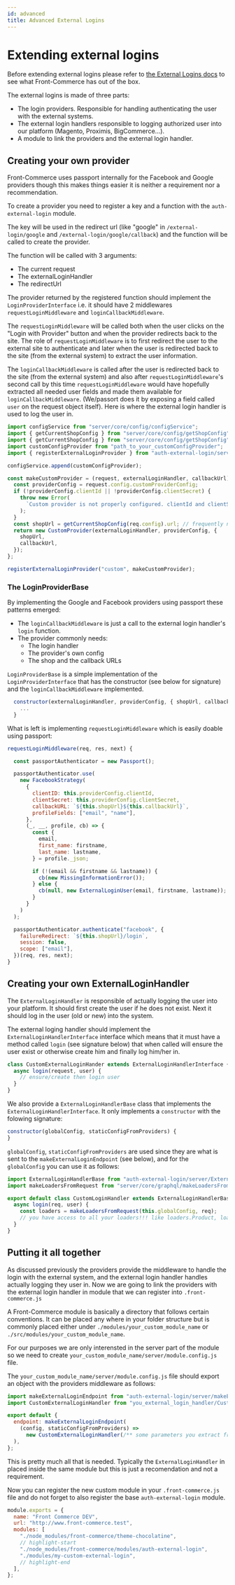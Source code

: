 ```yaml
---
id: advanced
title: Advanced External Logins
---
```



<SinceVersion tag="2.13 (Beta feature ~ API may change)" />

# Extending external logins

Before extending external logins please refer to
[the External Logins docs](/docs/advanced/features/external-logins) to see what
Front-Commerce has out of the box.

The external logins is made of three parts:

- The login providers. Responsible for handling authenticating the user with the
  external systems.
- The external login handlers responsible to logging authorized user into our
  platform (Magento, Proximis, BigCommerce...).
- A module to link the providers and the external login handler.

## Creating your own provider

Front-Commerce uses passport internally for the Facebook and Google providers
though this makes things easier it is neither a requirement nor a
recommendation.

To create a provider you need to register a key and a function with the
`auth-external-login` module.

The key will be used in the redirect url (like "google" in
`/external-login/google` and `/external-login/google/callback`) and the function
will be called to create the provider.

The function will be called with 3 arguments:

- The current request
- The externalLoginHandler
- The redirectUrl

The provider returned by the registered function should implement the
`LoginProviderInterface` i.e. it should have 2 middlewares
`requestLoginMiddleware` and `loginCallbackMiddleware`.

The `requestLoginMiddleware` will be called both when the user clicks on the
"Login with Provider" button and when the provider redirects back to the site.
The role of `requestLoginMiddleware` is to first redirect the user to the
external site to authenticate and later when the user is redirected back to the
site (from the external system) to extract the user information.

The `loginCallbackMiddleware` is called after the user is redirected back to the
site (from the external system) and also after `requestLoginMiddleware`'s second
call by this time `requestLoginMiddleware` would have hopefully extracted all
needed user fields and made them available for `loginCallbackMiddleware`.
(We/passort does it by exposing a field called `user` on the request object
itself). Here is where the external login handler is used to log the user in.

```js
import configService from "server/core/config/configService";
import { getCurrentShopConfig } from "server/core/config/getShopConfig";
import { getCurrentShopConfig } from "server/core/config/getShopConfig";
import customConfigProvider from "path_to_your_customConfigProvider";
import { registerExternalLoginProvider } from "auth-external-login/server/providers";

configService.append(customConfigProvider);

const makeCustomProvider = (request, externalLoginHandler, callbackUrl) => {
  const providerConfig = request.config.customProviderConfig;
  if (!providerConfig.clientId || !providerConfig.clientSecret) {
    throw new Error(
      `Custom provider is not properly configured. clientId and clientSecret are required!`
    );
  }
  const shopUrl = getCurrentShopConfig(req.config).url; // frequently needed to keep current store selected upon redirection
  return new CustomProvider(externalLoginHandler, providerConfig, {
    shopUrl,
    callbackUrl,
  });
};

registerExternalLoginProvider("custom", makeCustomProvider);
```

### The LoginProviderBase

By implementing the Google and Facebook providers using passport these patterns
emerged:

- The `loginCallbackMiddleware` is just a call to the external login handler's
  `login` function.
- The provider commonly needs:
  - The login handler
  - The provider's own config
  - The shop and the callback URLs

`LoginProviderBase` is a simple implementation of the `LoginProviderInterface`
that has the constructor (see below for signature) and the
`loginCallbackMiddleware` implemented.

```js
  constructor(externalLoginHandler, providerConfig, { shopUrl, callbackUrl }) {
    ...
  }
```

What is left is implementing `requestLoginMiddleware` which is easily doable
using passport:

```js
requestLoginMiddleware(req, res, next) {

  const passportAuthenticator = new Passport();

  passportAuthenticator.use(
    new FacebookStrategy(
      {
        clientID: this.providerConfig.clientId,
        clientSecret: this.providerConfig.clientSecret,
        callbackURL: `${this.shopUrl}${this.callbackUrl}`,
        profileFields: ["email", "name"],
      },
      (_, __, profile, cb) => {
        const {
          email,
          first_name: firstname,
          last_name: lastname,
        } = profile._json;

        if (!(email && firstname && lastname)) {
          cb(new MissingInformationError());
        } else {
          cb(null, new ExternalLoginUser(email, firstname, lastname));
        }
      }
    )
  );

  passportAuthenticator.authenticate("facebook", {
    failureRedirect: `${this.shopUrl}/login`,
    session: false,
    scope: ["email"],
  })(req, res, next);
}
```

## Creating your own ExternalLoginHandler

The `ExternalLoginHandler` is responsible of actually logging the user into your
platform. It should first create the user if he does not exist. Next it should
log in the user (old or new) into the system.

The external loging handler should implement the `ExternalLoginHandlerInterface`
interface which means that it must have a method called `login` (see signature
below) that when called will ensure the user exist or otherwise create him and
finally log him/her in.

```js
class CustomExternalLoginHander extends ExternalLoginHandlerInterface {
  async login(request, user) {
    // ensure/create then login user
  }
}
```

We also provide a `ExternalLoginHandlerBase` class that implements the
`ExternalLoginHandlerInterface`. It only implements a `constructor` with the
folowing signature:

```js
constructor(globalConfig, staticConfigFromProviders) {
}
```

`globalConfig`, `staticConfigFromProviders` are used since they are what is sent
to the `makeExternalLoginEndpoint` (see below), and for the `globalConfig` you
can use it as follows:

```js
import ExternalLoginHandlerBase from "auth-external-login/server/ExternalLoginHandlerBase";
import makeLoadersFromRequest from "server/core/graphql/makeLoadersFromRequest";

export default class CustomLoginHandler extends ExternalLoginHandlerBase {
  async login(req, user) {
    const loaders = makeLoadersFromRequest(this.globalConfig, req);
    // you have access to all your loaders!!! like loaders.Product, loaders.Customer...
  }
}
```

## Putting it all together

As discussed previously the providers provide the middleware to handle the login
with the external system, and the external login handler handles actually
logging they user in. Now we are going to link the providers with the external
login handler in module that we can register into `.front-commerce.js`

A Front-Commerce module is basically a directory that follows certain
conventions. It can be placed any where in your folder structure but is commonly
placed either under `./modules/your_custom_module_name` or
`./src/modules/your_custom_module_name`.

For our purposes we are only interensted in the server part of the module so we
need to create `your_custom_module_name/server/module.config.js` file.

The `your_custom_module_name/server/module.config.js` file should export an
object with the providers middleware as follows:

```js
import makeExternalLoginEndpoint from "auth-external-login/server/makeExternalLoginEndpoint";
import CustomExternalLoginHandler from "you_external_login_handler/CustomExternalLoginHandler";

export default {
  endpoint: makeExternalLoginEndpoint(
    (config, staticConfigFromProviders) =>
      new CustomExternalLoginHandler(/** some parameters you extract from the configs */)
  ),
};
```

This is pretty much all that is needed. Typically the `ExternalLoginHandler` in
placed inside the same module but this is just a recomendation and not a
requirement.

Now you can register the new custom module in your `.front-commerce.js` file and
do not forget to also register the base `auth-external-login` module.

```js title=".front-commerce.js"
module.exports = {
  name: "Front Commerce DEV",
  url: "http://www.front-commerce.test",
  modules: [
    "./node_modules/front-commerce/theme-chocolatine",
    // highlight-start
    "./node_modules/front-commerce/modules/auth-external-login",
    "./modules/my-custom-external-login",
    // highlight-end
  ],
};
```
